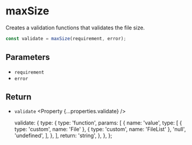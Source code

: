 
<Title>maxSize | Modular Forms</Title>
<Meta
  name="description"
  content="Creates a validation functions that validates the file size."
/>

# maxSize

Creates a validation functions that validates the file size.

```ts
const validate = maxSize(requirement, error);
```

## Parameters

- `requirement` <Property type="number" />
- `error` <Property type="string" />

## Return

- `validate` <Property {...properties.validate} />

  validate: {
    type: {
      type: 'function',
      params: [
        {
          name: 'value',
          type: [
            { type: 'custom', name: 'File' },
            { type: 'custom', name: 'FileList' },
            'null',
            'undefined',
          ],
        },
      ],
      return: 'string',
    },
  },
};

